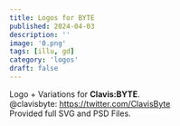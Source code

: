 ```yaml
---
title: Logos for BYTE
published: 2024-04-03
description: ''
image: '0.png'
tags: [illu, gd]
category: 'logos'
draft: false 
---
```

Logo + Variations for **Clavis:BYTE**.  
@clavisbyte: https://twitter.com/ClavisByte  
Provided full SVG and PSD Files.